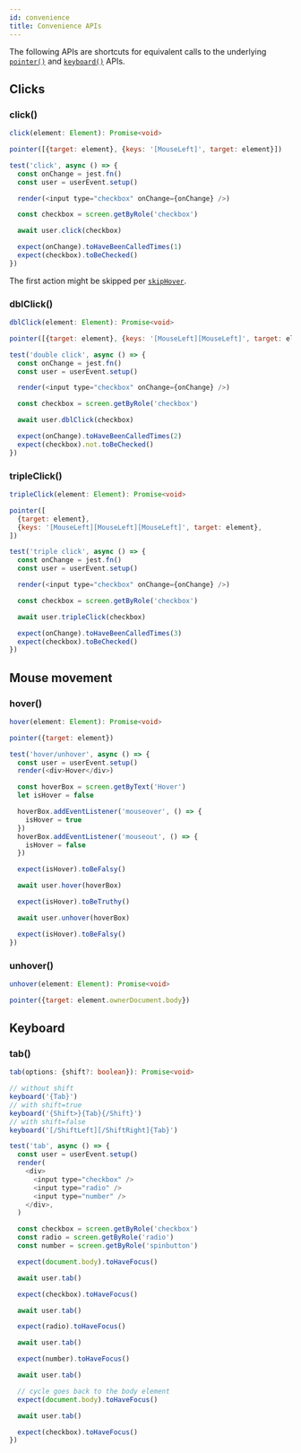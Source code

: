 ```yaml
---
id: convenience
title: Convenience APIs
---
```


The following APIs are shortcuts for equivalent calls to the underlying
[`pointer()`](api-pointer.mdx) and [`keyboard()`](api-keyboard.mdx) APIs.

## Clicks

### click()

```ts
click(element: Element): Promise<void>
```

```js
pointer([{target: element}, {keys: '[MouseLeft]', target: element}])
```

```js
test('click', async () => {
  const onChange = jest.fn()
  const user = userEvent.setup()

  render(<input type="checkbox" onChange={onChange} />)

  const checkbox = screen.getByRole('checkbox')

  await user.click(checkbox)

  expect(onChange).toHaveBeenCalledTimes(1)
  expect(checkbox).toBeChecked()
})
```

The first action might be skipped per [`skipHover`](options.mdx#skiphover).

### dblClick()

```ts
dblClick(element: Element): Promise<void>
```

```js
pointer([{target: element}, {keys: '[MouseLeft][MouseLeft]', target: element}])
```

```js
test('double click', async () => {
  const onChange = jest.fn()
  const user = userEvent.setup()

  render(<input type="checkbox" onChange={onChange} />)

  const checkbox = screen.getByRole('checkbox')

  await user.dblClick(checkbox)

  expect(onChange).toHaveBeenCalledTimes(2)
  expect(checkbox).not.toBeChecked()
})
```

### tripleClick()

```ts
tripleClick(element: Element): Promise<void>
```

```js
pointer([
  {target: element},
  {keys: '[MouseLeft][MouseLeft][MouseLeft]', target: element},
])
```

```js
test('triple click', async () => {
  const onChange = jest.fn()
  const user = userEvent.setup()

  render(<input type="checkbox" onChange={onChange} />)

  const checkbox = screen.getByRole('checkbox')

  await user.tripleClick(checkbox)

  expect(onChange).toHaveBeenCalledTimes(3)
  expect(checkbox).toBeChecked()
})
```

## Mouse movement

### hover()

```ts
hover(element: Element): Promise<void>
```

```js
pointer({target: element})
```

```js
test('hover/unhover', async () => {
  const user = userEvent.setup()
  render(<div>Hover</div>)

  const hoverBox = screen.getByText('Hover')
  let isHover = false

  hoverBox.addEventListener('mouseover', () => {
    isHover = true
  })
  hoverBox.addEventListener('mouseout', () => {
    isHover = false
  })

  expect(isHover).toBeFalsy()

  await user.hover(hoverBox)

  expect(isHover).toBeTruthy()

  await user.unhover(hoverBox)

  expect(isHover).toBeFalsy()
})
```

### unhover()

```ts
unhover(element: Element): Promise<void>
```

```js
pointer({target: element.ownerDocument.body})
```

## Keyboard

### tab()

```ts
tab(options: {shift?: boolean}): Promise<void>
```

```js
// without shift
keyboard('{Tab}')
// with shift=true
keyboard('{Shift>}{Tab}{/Shift}')
// with shift=false
keyboard('[/ShiftLeft][/ShiftRight]{Tab}')
```

```js
test('tab', async () => {
  const user = userEvent.setup()
  render(
    <div>
      <input type="checkbox" />
      <input type="radio" />
      <input type="number" />
    </div>,
  )

  const checkbox = screen.getByRole('checkbox')
  const radio = screen.getByRole('radio')
  const number = screen.getByRole('spinbutton')

  expect(document.body).toHaveFocus()

  await user.tab()

  expect(checkbox).toHaveFocus()

  await user.tab()

  expect(radio).toHaveFocus()

  await user.tab()

  expect(number).toHaveFocus()

  await user.tab()

  // cycle goes back to the body element
  expect(document.body).toHaveFocus()

  await user.tab()

  expect(checkbox).toHaveFocus()
})
```
